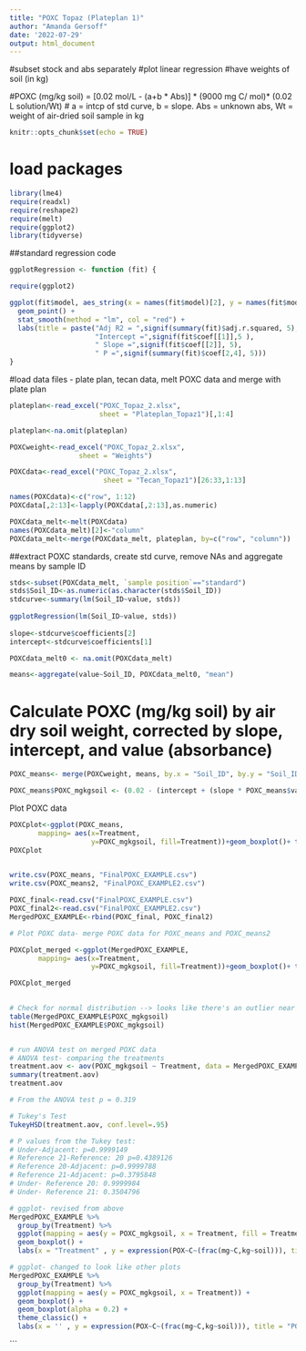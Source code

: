 ```yaml
---
title: "POXC Topaz (Plateplan 1)"
author: "Amanda Gersoff"
date: '2022-07-29'
output: html_document
---
```

#subset stock and abs separately 
#plot linear regression 
#have weights of soil (in kg)

#POXC (mg/kg soil) = [0.02 mol/L - (a+b * Abs)] * (9000 mg C/ mol)* (0.02 L solution/Wt)
# a = intcp of std curve, b = slope. Abs = unknown abs, Wt = weight of air-dried soil sample in kg

```r
knitr::opts_chunk$set(echo = TRUE)
```

# load packages
```r
library(lme4)
require(readxl)
require(reshape2)
require(melt)
require(ggplot2)
library(tidyverse)
```

##standard regression code
```r
ggplotRegression <- function (fit) {

require(ggplot2)

ggplot(fit$model, aes_string(x = names(fit$model)[2], y = names(fit$model)[1])) + 
  geom_point() +
  stat_smooth(method = "lm", col = "red") +
  labs(title = paste("Adj R2 = ",signif(summary(fit)$adj.r.squared, 5),
                     "Intercept =",signif(fit$coef[[1]],5 ),
                     " Slope =",signif(fit$coef[[2]], 5),
                     " P =",signif(summary(fit)$coef[2,4], 5)))
}

```

#load data files - plate plan, tecan data, melt POXC data and merge with plate plan
 
```r
plateplan<-read_excel("POXC_Topaz_2.xlsx", 
                      sheet = "Plateplan_Topaz1")[,1:4]

plateplan<-na.omit(plateplan)

POXCweight<-read_excel("POXC_Topaz_2.xlsx", 
                 sheet = "Weights")

POXCdata<-read_excel("POXC_Topaz_2.xlsx", 
                       sheet = "Tecan_Topaz1")[26:33,1:13]

names(POXCdata)<-c("row", 1:12)
POXCdata[,2:13]<-lapply(POXCdata[,2:13],as.numeric)

POXCdata_melt<-melt(POXCdata)
names(POXCdata_melt)[2]<-"column"
POXCdata_melt<-merge(POXCdata_melt, plateplan, by=c("row", "column"))
```

##extract POXC standards, create std curve, remove NAs and aggregate means by sample ID
```r
stds<-subset(POXCdata_melt, `sample position`=="standard")
stds$Soil_ID<-as.numeric(as.character(stds$Soil_ID))
stdcurve<-summary(lm(Soil_ID~value, stds))
 
ggplotRegression(lm(Soil_ID~value, stds))
 
slope<-stdcurve$coefficients[2]
intercept<-stdcurve$coefficients[1]

POXCdata_melt0 <- na.omit(POXCdata_melt)

means<-aggregate(value~Soil_ID, POXCdata_melt0, "mean")
```
 

# Calculate POXC (mg/kg soil) by  air dry  soil weight, corrected by slope, intercept, and value (absorbance)
 
```r

POXC_means<- merge(POXCweight, means, by.x = "Soil_ID", by.y = "Soil_ID")

POXC_means$POXC_mgkgsoil <- (0.02 - (intercept + (slope * POXC_means$value))) * (9000)* (0.02/POXC_means$`Weight_kg`)

```
 
 
Plot POXC data
```r


POXCplot<-ggplot(POXC_means,
       mapping= aes(x=Treatment,
                    y=POXC_mgkgsoil, fill=Treatment))+geom_boxplot()+ theme_bw()+theme(panel.grid = element_blank(), legend.position = "none")+theme(panel.grid = element_blank()) +scale_fill_manual(values=c("hotpink3", "darkolivegreen4")) + labs(x = '', y = expression(POX~C~(frac(mg~C,kg~soil))))
POXCplot
 
```

```r

write.csv(POXC_means, "FinalPOXC_EXAMPLE.csv")
write.csv(POXC_means2, "FinalPOXC_EXAMPLE2.csv")

POXC_final<-read.csv("FinalPOXC_EXAMPLE.csv")
POXC_final2<-read.csv("FinalPOXC_EXAMPLE2.csv")
MergedPOXC_EXAMPLE<-rbind(POXC_final, POXC_final2)

```


```r
# Plot POXC data- merge POXC data for POXC_means and POXC_means2

POXCplot_merged <-ggplot(MergedPOXC_EXAMPLE,
       mapping= aes(x=Treatment,
                    y=POXC_mgkgsoil, fill=Treatment))+geom_boxplot()+ theme_bw()+theme(panel.grid = element_blank(), legend.position = "none")+theme(panel.grid = element_blank()) + labs(x = '', y = expression(POX~C~(frac(mg~C,kg~soil))))

POXCplot_merged
 

```

```r

# Check for normal distribution --> looks like there's an outlier near 800
table(MergedPOXC_EXAMPLE$POXC_mgkgsoil)
hist(MergedPOXC_EXAMPLE$POXC_mgkgsoil)


# run ANOVA test on merged POXC data
# ANOVA test- comparing the treatments
treatment.aov <- aov(POXC_mgkgsoil ~ Treatment, data = MergedPOXC_EXAMPLE)
summary(treatment.aov)
treatment.aov

# From the ANOVA test p = 0.319

# Tukey's Test
TukeyHSD(treatment.aov, conf.level=.95) 

# P values from the Tukey test: 
# Under-Adjacent: p=0.9999149
# Reference 21-Reference: 20 p=0.4389126
# Reference 20-Adjacent: p=0.9999788
# Reference 21-Adjacent: p=0.3795848
# Under- Reference 20: 0.9999984
# Under- Reference 21: 0.3504796


```

```r
# ggplot- revised from above
MergedPOXC_EXAMPLE %>%
  group_by(Treatment) %>%
  ggplot(mapping = aes(y = POXC_mgkgsoil, x = Treatment, fill = Treatment)) +
  geom_boxplot() + 
  labs(x = "Treatment" , y = expression(POX~C~(frac(mg~C,kg~soil))), title = "POXC based on Treatment")
```
```r
# ggplot- changed to look like other plots
MergedPOXC_EXAMPLE %>%
  group_by(Treatment) %>%
  ggplot(mapping = aes(y = POXC_mgkgsoil, x = Treatment)) +
  geom_boxplot() + 
  geom_boxplot(alpha = 0.2) +
  theme_classic() +
  labs(x = '' , y = expression(POX~C~(frac(mg~C,kg~soil))), title = "POXC based on Treatment")
```
```


 